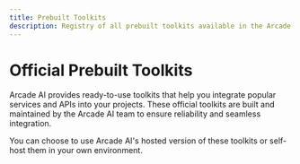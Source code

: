 ```yaml
---
title: Prebuilt Toolkits
description: Registry of all prebuilt toolkits available in the Arcade AI ecosystem
---
```



# Official Prebuilt Toolkits

Arcade AI provides ready-to-use toolkits that help you integrate popular services and APIs into your projects. These official toolkits are built and maintained by the Arcade AI team to ensure reliability and seamless integration.

You can choose to use Arcade AI's hosted version of these toolkits or self-host them in your own environment.

<br />

<div className={styles.toolGrid}>
    <ToolCard
        name="GitHub"
        image="github"
        summary="Interact with private and public GitHub repositories, issues, pull requests, and more"
        link="/integrations/toolkits/Github/github"
        category="Toolkit"
    />
    <ToolCard
        name="Gmail"
        image="gmail"
        summary="Send, write, draft, delete, trash, and search Gmail emails with your agents."
        link="/integrations/toolkits/Google/gmail"
        category="Toolkit"
    />
    <ToolCard
        name="Google Calendar"
        image="google_calendar"
        summary="Create, update, delete, and search events in Google Calendar with your agents."
        link="/integrations/toolkits/Google/calendar"
        category="Toolkit"
    />
    <ToolCard
        name="Google Docs"
        image="google_docs"
        summary="Create, edit, and get information about Google Docs documents with your agents."
        link="/integrations/toolkits/Google/docs"
        category="Toolkit"
    />
    <ToolCard
        name="Google Drive"
        image="google_drive"
        summary="List documents in Google Drive with your agents."
        link="/integrations/toolkits/Google/drive"
        category="Toolkit"
    />
    <ToolCard
        name="Search"
        image="serpapi"
        summary="Use SerpAPI to search the web for information"
        link="/integrations/toolkits/search"
        category="Toolkit"
    />
    <ToolCard
        name="Slack"
        image="slack"
        summary="Send and receive messages to Slack channels and users with agents"
        link="/integrations/toolkits/slack"
        category="Toolkit"
    />
    <ToolCard
        name="Web"
        image="web"
        summary="Scrape web pages, crawl websites, and map websites with agents using Firecrawl"
        link="/integrations/toolkits/Web/web"
        category="Toolkit"
    />
    <ToolCard
        name="X"
        image="twitter"
        summary="Integrate agents with X (Twitter), including tweets, users, and more"
        link="/integrations/toolkits/x"
        category="Toolkit"
    />

</div>

